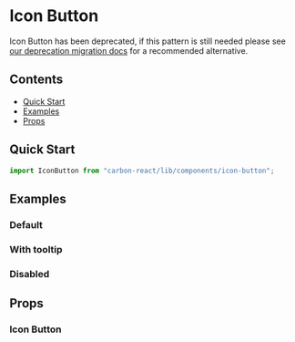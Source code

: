 

<Meta of={IconButtonStories} />

# Icon Button

<DeprecationWarning>
Icon Button has been deprecated, if this pattern is still needed please see <a style={{color: "white"}} href="../?path=/docs/documentation-deprecation-migration--docs#recommended-alternatives">our deprecation migration docs</a> for a recommended alternative.
</DeprecationWarning>

## Contents

- [Quick Start](#quick-start)
- [Examples](#examples)
- [Props](#props)

## Quick Start

```javascript
import IconButton from "carbon-react/lib/components/icon-button";
```

## Examples

### Default

<Canvas of={IconButtonStories.Default} />

### With tooltip

<Canvas of={IconButtonStories.WithTooltip} />

### Disabled

<Canvas of={IconButtonStories.Disabled} />

## Props

### Icon Button

<ArgTypes of={IconButtonStories} />

